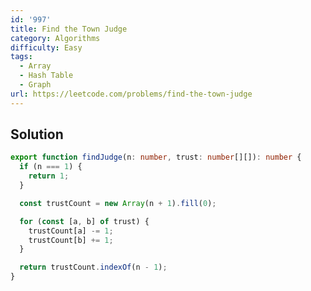 ```yaml
---
id: '997'
title: Find the Town Judge
category: Algorithms
difficulty: Easy
tags:
  - Array
  - Hash Table
  - Graph
url: https://leetcode.com/problems/find-the-town-judge
---
```


## Solution

```typescript showLineNumbers
export function findJudge(n: number, trust: number[][]): number {
  if (n === 1) {
    return 1;
  }

  const trustCount = new Array(n + 1).fill(0);

  for (const [a, b] of trust) {
    trustCount[a] -= 1;
    trustCount[b] += 1;
  }

  return trustCount.indexOf(n - 1);
}
```
